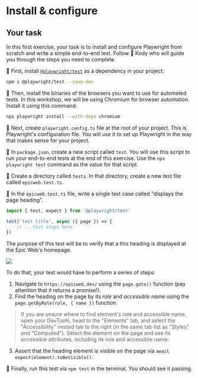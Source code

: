 # Install & configure

## Your task

In this first exercise, your task is to install and configure Playwright from scratch and write a simple end-to-end test. Follow 🐨 Kody who will guide you through the steps you need to complete.

🐨 First, install [`@playwright/test`](https://npmjs.com/package/@playwright/test) as a dependency in your project:

```sh
npm i @playwright/test --save-dev
```

🐨 Then, install the binaries of the browsers you want to use for automated tests. In this workshop, we will be using Chromium for browser automation. Install it using this command:

```sh
npx playwright install --with-deps chromium
```

🐨 Next, create `playwright.config.ts` file at the root of your project. This is Playwright's configuration file. You will use it to set up Playwright in the way that makes sense for your project.

🐨 In `package.json`, create a new script called `test`. You will use this script to run your end-to-end tests at the end of this exercise. Use the `npx playwright test` command as the value for that script.

🐨 Create a directory called `tests`. In that directory, create a new test file called `epicweb.test.ts`.

🐨 In the `epicweb.test.ts` file, write a single test case called "displays the page heading".

```ts
import { test, expect } from '@playwright/test'

test('test title', async ({ page }) => {
	// ...test steps here.
})
```

The purpose of this test will be to verify that a this heading is displayed at the Epic Web's homepage.

![](/assets/01-01-epicweb-heading.png)

To do that, your test would have to perform a series of steps:

1. Navigate to `https://epicweb.dev/` using the `page.goto()` function (pay attention that it returns a promise!).
1. Find the heading on the page by its _role_ and _accessible name_ using the `page.getByRole(role, { name })` function.

> If you are unsure where to find element's role and accessible name, open your DevTools, head to the "Elements" tab, and select the "Accessibility" nested tab to the right (in the same tab list as "Styles" and "Computed"). Select the element on the page and see its accessible attributes, including its role and accessible name.

3. Assert that the heading element is visible on the page via `await expect(element).toBeVisible()`.

🐨 Finally, run this test via `npm test` in the terminal. You should see it passing.
